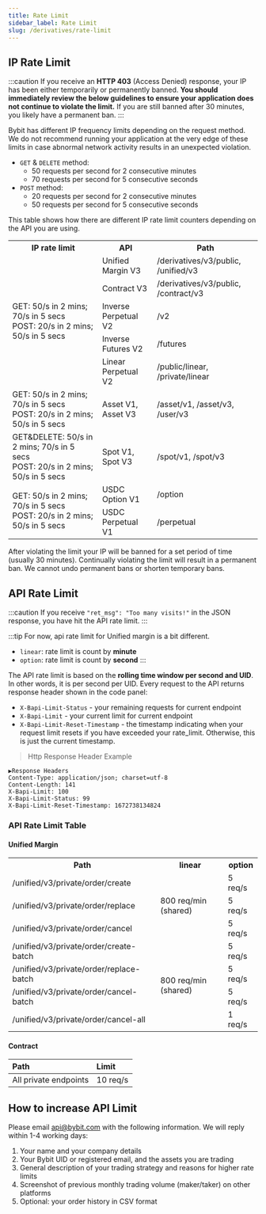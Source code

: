 ```yaml
---
title: Rate Limit
sidebar_label: Rate Limit
slug: /derivatives/rate-limit
---
```


## IP Rate Limit
:::caution
If you receive an **HTTP 403** (Access Denied) response, your IP has been either temporarily or permanently banned.
**You should immediately review the below guidelines to ensure your application does not continue to violate the limit.**
If you are still banned after 30 minutes, you likely have a permanent ban.
:::

Bybit has different IP frequency limits depending on the request method. We do not recommend running your application
at the very edge of these limits in case abnormal network activity results in an unexpected violation.

* `GET` & `DELETE` method:
    * 50 requests per second for 2 consecutive minutes
    * 70 requests per second for 5 consecutive seconds
* `POST` method:
    * 20 requests per second for 2 consecutive minutes
    * 50 requests per second for 5 consecutive seconds

This table shows how there are different IP rate limit counters depending on the API you are using.

<span class="blocky_table">
<table border="0.8">
    <tr>
        <th>IP rate limit</th><th>API</th><th>Path</th>
    </tr>
    <tr>
        <td rowSpan="5">GET: 50/s in 2 mins; 70/s in 5 secs<br/>POST: 20/s in 2 mins; 50/s in 5 secs</td><td>Unified Margin V3</td><td>/derivatives/v3/public, /unified/v3</td>
    </tr>
    <tr>
        <td>Contract V3</td><td>/derivatives/v3/public, /contract/v3</td>
    </tr>
    <tr>
        <td>Inverse Perpetual V2</td><td>/v2</td>
    </tr>
    <tr>
        <td>Inverse Futures V2</td><td>/futures</td>
    </tr>
    <tr>
        <td>Linear Perpetual V2</td><td>/public/linear, /private/linear</td>
    </tr>
    <tr>
        <td>GET: 50/s in 2 mins; 70/s in 5 secs<br/>POST: 20/s in 2 mins; 50/s in 5 secs</td><td>Asset V1, Asset V3</td><td>/asset/v1, /asset/v3, /user/v3</td>
    </tr>
    <tr>
        <td>GET&DELETE: 50/s in 2 mins; 70/s in 5 secs<br/>POST: 20/s in 2 mins; 50/s in 5 secs</td><td>Spot V1, Spot V3</td><td>/spot/v1, /spot/v3</td>
    </tr>
    <tr>
        <td rowSpan="2">GET: 50/s in 2 mins; 70/s in 5 secs<br/>POST: 20/s in 2 mins; 50/s in 5 secs</td><td>USDC Option V1</td><td>/option</td>
    </tr>
    <tr>
        <td>USDC Perpetual V1</td><td>/perpetual</td>
    </tr>
</table>
</span>

After violating the limit your IP will be banned for a set period of time (usually 30 minutes). Continually violating
the limit will result in a permanent ban. We cannot undo permanent bans or shorten temporary bans.

## API Rate Limit
:::caution
If you receive `"ret_msg": "Too many visits!"` in the JSON response, you have hit the API rate limit.
:::

:::tip
For now, api rate limit for Unified margin is a bit different.
* `linear`: rate limit is count by **minute**
* `option`: rate limit is count by **second**
:::

The API rate limit is based on the **rolling time window per second and UID**. In other words, it is per second per UID.
Every request to the API returns response header shown in the code panel:
* `X-Bapi-Limit-Status` - your remaining requests for current endpoint
* `X-Bapi-Limit` - your current limit for current endpoint
* `X-Bapi-Limit-Reset-Timestamp` - the timestamp indicating when your request limit resets if you have exceeded your rate_limit. Otherwise, this is just the current timestamp.

> Http Response Header Example

```http
▶Response Headers
Content-Type: application/json; charset=utf-8
Content-Length: 141
X-Bapi-Limit: 100
X-Bapi-Limit-Status: 99
X-Bapi-Limit-Reset-Timestamp: 1672738134824
```

### API Rate Limit Table
#### Unified Margin
<span class="blocky_table">
<table border="0.8">
    <tr>
        <th>Path</th><th>linear</th><th>option</th>
    </tr>
    <tr>
        <td>/unified/v3/private/order/create</td><td rowSpan="3">800 req/min (shared)</td><td>5 req/s</td>
    </tr>
    <tr>
        <td>/unified/v3/private/order/replace</td><td>5 req/s</td>
    </tr>
    <tr>
        <td>/unified/v3/private/order/cancel</td><td>5 req/s</td>
    </tr>
    <tr>
        <td>/unified/v3/private/order/create-batch</td><td rowSpan="4">800 req/min (shared)<br/></td><td>5 req/s</td>
    </tr>
    <tr>
        <td>/unified/v3/private/order/replace-batch</td><td>5 req/s</td>
    </tr>
    <tr>
        <td>/unified/v3/private/order/cancel-batch</td><td>5 req/s</td>
    </tr>
    <tr>
        <td>/unified/v3/private/order/cancel-all</td><td>1 req/s</td>
    </tr>
</table>
</span>

#### Contract
<span class="blocky_table">

|Path |Limit |
|:----|:----|
|All private endpoints |10 req/s|

</span>

## How to increase API Limit
Please email api@bybit.com with the following information. We will reply within 1-4 working days:
1. Your name and your company details
2. Your Bybit UID or registered email, and the assets you are trading
3. General description of your trading strategy and reasons for higher rate limits
4. Screenshot of previous monthly trading volume (maker/taker) on other platforms
5. Optional: your order history in CSV format